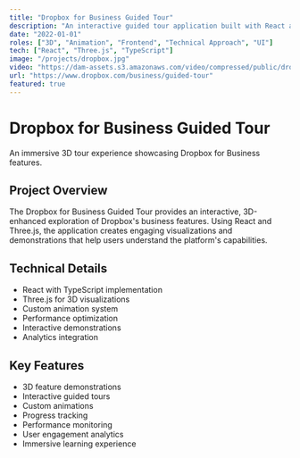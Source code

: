 ```yaml
---
title: "Dropbox for Business Guided Tour"
description: "An interactive guided tour application built with React and Three.js, showcasing Dropbox for Business features through immersive 3D experiences."
date: "2022-01-01"
roles: ["3D", "Animation", "Frontend", "Technical Approach", "UI"]
tech: ["React", "Three.js", "TypeScript"]
image: "/projects/dropbox.jpg"
video: "https://dam-assets.s3.amazonaws.com/video/compressed/public/dropbox.mp4"
url: "https://www.dropbox.com/business/guided-tour"
featured: true
---
```


# Dropbox for Business Guided Tour

An immersive 3D tour experience showcasing Dropbox for Business features.

## Project Overview

The Dropbox for Business Guided Tour provides an interactive, 3D-enhanced exploration of Dropbox's business features. Using React and Three.js, the application creates engaging visualizations and demonstrations that help users understand the platform's capabilities.

## Technical Details

- React with TypeScript implementation
- Three.js for 3D visualizations
- Custom animation system
- Performance optimization
- Interactive demonstrations
- Analytics integration

## Key Features

- 3D feature demonstrations
- Interactive guided tours
- Custom animations
- Progress tracking
- Performance monitoring
- User engagement analytics
- Immersive learning experience
